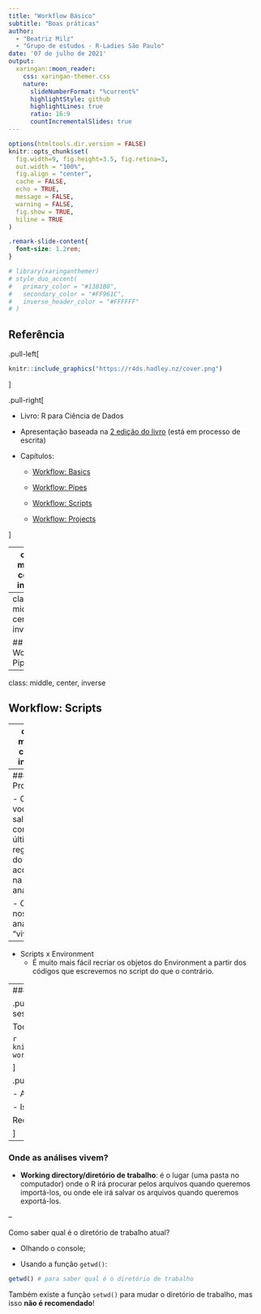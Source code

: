 ```yaml
---
title: "Workflow Básico"
subtitle: "Boas práticas"  
author: 
  - "Beatriz Milz"
  - "Grupo de estudos - R-Ladies São Paulo"
date: '07 de julho de 2021'
output:
  xaringan::moon_reader:
    css: xaringan-themer.css
    nature:
      slideNumberFormat: "%current%"
      highlightStyle: github
      highlightLines: true
      ratio: 16:9
      countIncrementalSlides: true
---
```


```r
options(htmltools.dir.version = FALSE)
knitr::opts_chunk$set(
  fig.width=9, fig.height=3.5, fig.retina=3,
  out.width = "100%",
  fig.align = "center",
  cache = FALSE,
  echo = TRUE,
  message = FALSE, 
  warning = FALSE,
  fig.show = TRUE,
  hiline = TRUE
)
```

```css
.remark-slide-content{
  font-size: 1.2rem;
}
```

```r
# library(xaringanthemer)
# style_duo_accent(
#   primary_color = "#1381B0",
#   secondary_color = "#FF961C",
#   inverse_header_color = "#FFFFFF"
# )
```

## Referência

.pull-left[

```r
knitr::include_graphics("https://r4ds.hadley.nz/cover.png")
```

]

.pull-right[

- Livro: R para Ciência de Dados

- Apresentação baseada na [2 edição do livro](https://r4ds.hadley.nz/index.html) (está em processo de escrita)

- Capítulos:

  - [Workflow: Basics](https://r4ds.hadley.nz/workflow-basics.html)
  
  - [Workflow: Pipes](https://r4ds.hadley.nz/workflow-pipes.html)
  
  - [Workflow: Scripts](https://r4ds.hadley.nz/workflow-scripts.html)
  
  - [Workflow: Projects](https://r4ds.hadley.nz/workflow-projects.html)
  
]

---
class: middle, center, inverse

## Workflow: Basics


---
class: middle, center, inverse

## Workflow: Pipes

---
class: middle, center, inverse

## Workflow: Scripts


---
class: middle, center, inverse

## Workflow: Projects

---
### Projetos

- O que você salvaria como o último registro do que aconteceu na análise?

- Onde a nossa análise "vive"? 

--

- Scripts x Environment
  - É muito mais fácil recriar os objetos do Environment a partir dos códigos que escrevemos no script do que o contrário.
  
---
### Boas práticas

.pull-left[
Configure o RStudio para não salvar o workspace entre as sessões:

Tools > Global Options >  ...

```r
knitr::include_graphics("https://r4ds.hadley.nz/screenshots/rstudio-workspace.png")
```


]

.pull-right[

- Ao reiniciar o RStudio e a sessão do R, o Workspace será limpo. 

- Isso nos obriga a registrar todas as etapas importantes no código.

Recomendo a leitura: [Capítulo .RData e .Rhistory, livro Zen do R](https://curso-r.github.io/zen-do-r/rdata-rhistory.html)


]

---

### Onde as análises vivem?

- **Working directory/diretório de trabalho**: é o lugar (uma pasta no computador) onde o R irá procurar pelos arquivos quando queremos importá-los, ou onde ele irá salvar os arquivos quando queremos exportá-los.

--

Como saber qual é o diretório de trabalho atual?

- Olhando o console;

- Usando a função `getwd()`:

```r
getwd() # para saber qual é o diretório de trabalho
```


Também existe a função `setwd()` para mudar o diretório de trabalho, mas isso **não é recomendado**!
